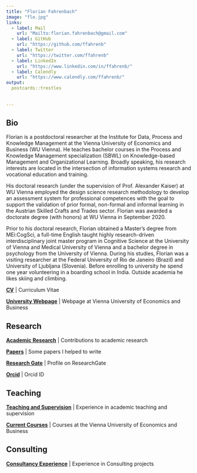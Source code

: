 ---
title: "Florian Fahrenbach"
image: "flo.jpg"
links:
  - label: Mail
    url: "Mailto:florian.fahrenbach@gmail.com"
  - label: GitHub
    url: "https://github.com/ffahrenb"
  - label: Twitter
    url: "https://twitter.com/ffahrenb"
  - label: LinkedIn
    url: "https://www.linkedin.com/in/ffahrenb/"
  - label: Calendly
    url: "https://www.calendly.com/ffahrenb/"
output:
  postcards::trestles
  
  
---
    


## Bio


Florian is a postdoctoral researcher at the Institute for Data, Process and Knowledge Management at the Vienna University of Economics and Business (WU Vienna). He teaches bachelor courses in the Process and Knowledge Management specialization (SBWL) on Knowledge-based Management and Organizational Learning. Broadly speaking, his research interests are located in the intersection of information systems research and vocational education and training.

His doctoral research (under the supervision of Prof. Alexander Kaiser) at WU Vienna employed the design science research methodology to develop an assessment system for professional competences with the goal to support the validation of prior formal, non-formal and informal learning in the Austrian Skilled Crafts and Trades sector. Florian was awarded a doctorate degree (with honors) at WU Vienna in September 2020.

Prior to his doctoral research, Florian obtained a Master’s degree from MEi:CogSci, a full-time English taught highly research-driven interdisciplinary joint master program in Cognitive Science at the University of Vienna and Medical University of Vienna and a bachelor degree in psychology from the University of Vienna. During his studies, Florian was a visiting researcher at the Federal University of Rio de Janeiro (Brazil) and University of Ljubljana (Slovenia). Before enrolling to university he spend one year volunteering in a boarding school in India. Outside academia he likes skiing and climbing.


**[CV](https://drive.google.com/file/d/1OU-yiObCuP3-cvCBDxErmLIvj_Eh9mdu/view?usp=sharing)** | Curriculum Vitae

**[University Webpage](https://www.wu.ac.at/en/kbm/members/fahrenbach)** | Webpage at Vienna University of Economics and Business



## Research


**[Academic Research](https://drive.google.com/file/d/1S38ZM13hTZ-mwBkx4stRZAzKItJQm-DB/view?usp=sharing)** | Contributions to academic research


**[Papers](https://scholar.google.de/citations?hl=en&user=L1OzFcwAAAAJ)** | Some papers I helped to write


**[Research Gate](https://www.researchgate.net/profile/Florian-Fahrenbach)** | Profile on ResearchGate

**[Orcid](https://orcid.org/0000-0002-4889-5283)** | Orcid ID




## Teaching


**[Teaching and Supervision ](https://drive.google.com/file/d/1HZ-IUhh7oHpiJedAg0r_o4a5oV02F2CF/view?usp=sharing)** | Experience in academic teaching and supervision


**[Current Courses](https://vvz.wu.ac.at/cgi-bin/vvz.pl?C=S&LANG=DE&U=H&S=21S&LV=3&L2=S&L3=S&T=&L=Fahrenbach&I=&JOIN=AND)** | Courses at the Vienna University of Economics and Business

## Consulting

**[Consultancy Experience](https://drive.google.com/file/d/1Vs4GtKnYgMbK2xeOe3gbo2HIepkdkrHu/view?usp=sharing)** | Experience in Consulting projects






